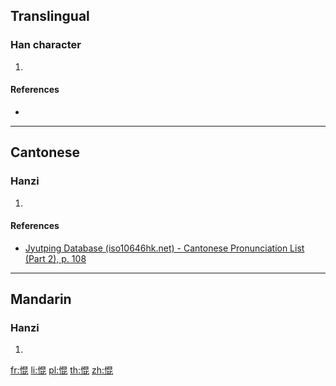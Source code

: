 {{character info/new}}
==Translingual==

===Han character===
{{Han char|rn=61|rad=心|as=08|sn=11|four=96011|canj=PAPP|ids=⿰忄昆}}

# {{defn|Han|sort=心08}}

====References====
* {{Han ref|kx=0389.270|dkj=10752|dj=0723.130|hdz=42315.060|uh=60C3|ud=24771|bh=D563|bd=54627}}

----

==Cantonese==

===Hanzi===
{{yue-hanzi|jyut=[[gwan2]]|y=gwan2}}

# {{defn|lang=yue|sort=心08}}

====References====
* [http://www.iso10646hk.net/jp/document/download.jsp Jyutping Database (iso10646hk.net) - Cantonese Pronunciation List (Part 2), p. 108]

----

==Mandarin==

===Hanzi===
{{cmn-hanzi|pin=[[gǔn]] ([[gun3]])|wg=kun<sup>3</sup>}}

# {{defn|lang=cmn|sort=心08}}

[[fr:惃]]
[[li:惃]]
[[pl:惃]]
[[th:惃]]
[[zh:惃]]